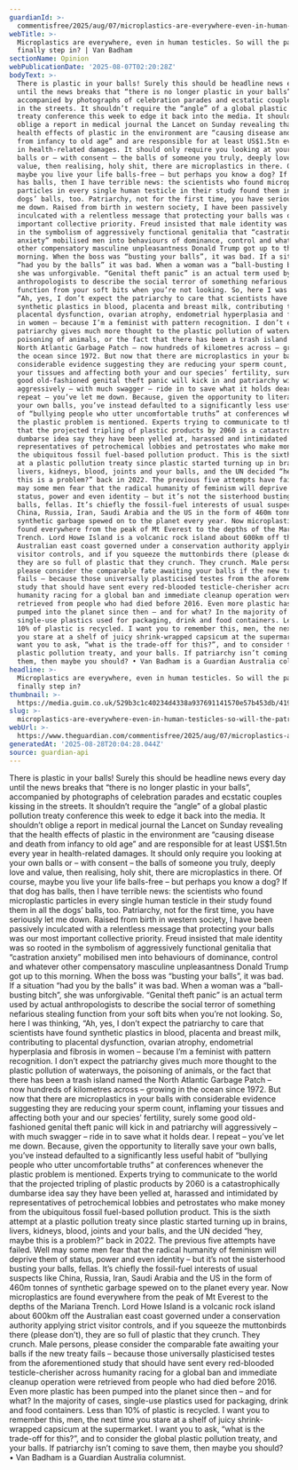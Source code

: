 ```yaml
---
guardianId: >-
  commentisfree/2025/aug/07/microplastics-are-everywhere-even-in-human-testicles-so-will-the-patriarchy-finally-step-in
webTitle: >-
  Microplastics are everywhere, even in human testicles. So will the patriarchy
  finally step in? | Van Badham
sectionName: Opinion
webPublicationDate: '2025-08-07T02:20:28Z'
bodyText: >-
  There is plastic in your balls! Surely this should be headline news every day
  until the news breaks that “there is no longer plastic in your balls”,
  accompanied by photographs of celebration parades and ecstatic couples kissing
  in the streets. It shouldn’t require the “angle” of a global plastic pollution
  treaty conference this week to edge it back into the media. It shouldn’t
  oblige a report in medical journal the Lancet on Sunday revealing that the
  health effects of plastic in the environment are “causing disease and death
  from infancy to old age” and are responsible for at least US$1.5tn every year
  in health-related damages. It should only require you looking at your own
  balls or – with consent – the balls of someone you truly, deeply love and
  value, then realising, holy shit, there are microplastics in there. Of course,
  maybe you live your life balls-free – but perhaps you know a dog? If that dog
  has balls, then I have terrible news: the scientists who found microplastic
  particles in every single human testicle in their study found them in all the
  dogs’ balls, too. Patriarchy, not for the first time, you have seriously let
  me down. Raised from birth in western society, I have been passively
  inculcated with a relentless message that protecting your balls was our most
  important collective priority. Freud insisted that male identity was so rooted
  in the symbolism of aggressively functional genitalia that “castration
  anxiety” mobilised men into behaviours of dominance, control and whatever
  other compensatory masculine unpleasantness Donald Trump got up to this
  morning. When the boss was “busting your balls”, it was bad. If a situation
  “had you by the balls” it was bad. When a woman was a “ball-busting bitch”,
  she was unforgivable. “Genital theft panic” is an actual term used by actual
  anthropologists to describe the social terror of something nefarious stealing
  function from your soft bits when you’re not looking. So, here I was thinking,
  “Ah, yes, I don’t expect the patriarchy to care that scientists have found
  synthetic plastics in blood, placenta and breast milk, contributing to
  placental dysfunction, ovarian atrophy, endometrial hyperplasia and fibrosis
  in women – because I’m a feminist with pattern recognition. I don’t expect the
  patriarchy gives much more thought to the plastic pollution of waterways, the
  poisoning of animals, or the fact that there has been a trash island named the
  North Atlantic Garbage Patch – now hundreds of kilometres across – growing in
  the ocean since 1972. But now that there are microplastics in your balls with
  considerable evidence suggesting they are reducing your sperm count, inflaming
  your tissues and affecting both your and our species’ fertility, surely some
  good old-fashioned genital theft panic will kick in and patriarchy will
  aggressively – with much swagger – ride in to save what it holds dear. I
  repeat – you’ve let me down. Because, given the opportunity to literally save
  your own balls, you’ve instead defaulted to a significantly less useful habit
  of “bullying people who utter uncomfortable truths” at conferences whenever
  the plastic problem is mentioned. Experts trying to communicate to the world
  that the projected tripling of plastic products by 2060 is a catastrophically
  dumbarse idea say they have been yelled at, harassed and intimidated by
  representatives of petrochemical lobbies and petrostates who make money from
  the ubiquitous fossil fuel-based pollution product. This is the sixth attempt
  at a plastic pollution treaty since plastic started turning up in brains,
  livers, kidneys, blood, joints and your balls, and the UN decided “hey, maybe
  this is a problem?” back in 2022. The previous five attempts have failed. Well
  may some men fear that the radical humanity of feminism will deprive them of
  status, power and even identity – but it’s not the sisterhood busting your
  balls, fellas. It’s chiefly the fossil-fuel interests of usual suspects like
  China, Russia, Iran, Saudi Arabia and the US in the form of 460m tonnes of
  synthetic garbage spewed on to the planet every year. Now microplastics are
  found everywhere from the peak of Mt Everest to the depths of the Mariana
  Trench. Lord Howe Island is a volcanic rock island about 600km off the
  Australian east coast governed under a conservation authority applying strict
  visitor controls, and if you squeeze the muttonbirds there (please don’t),
  they are so full of plastic that they crunch. They crunch. Male persons,
  please consider the comparable fate awaiting your balls if the new treaty
  fails – because those universally plasticised testes from the aforementioned
  study that should have sent every red-blooded testicle-cherisher across
  humanity racing for a global ban and immediate cleanup operation were
  retrieved from people who had died before 2016. Even more plastic has been
  pumped into the planet since then – and for what? In the majority of cases,
  single-use plastics used for packaging, drink and food containers. Less than
  10% of plastic is recycled. I want you to remember this, men, the next time
  you stare at a shelf of juicy shrink-wrapped capsicum at the supermarket. I
  want you to ask, “what is the trade-off for this?”, and to consider the global
  plastic pollution treaty, and your balls. If patriarchy isn’t coming to save
  them, then maybe you should? • Van Badham is a Guardian Australia columnist.
headline: >-
  Microplastics are everywhere, even in human testicles. So will the patriarchy
  finally step in?
thumbnail: >-
  https://media.guim.co.uk/529b3c1c40234d4338a937691141570e57b453db/419_0_4179_3345/500.jpg
slug: >-
  microplastics-are-everywhere-even-in-human-testicles-so-will-the-patriarchy-finally-step-in-or-van-badham
webUrl: >-
  https://www.theguardian.com/commentisfree/2025/aug/07/microplastics-are-everywhere-even-in-human-testicles-so-will-the-patriarchy-finally-step-in
generatedAt: '2025-08-28T20:04:28.044Z'
source: guardian-api
---
```

There is plastic in your balls! Surely this should be headline news every day until the news breaks that “there is no longer plastic in your balls”, accompanied by photographs of celebration parades and ecstatic couples kissing in the streets. It shouldn’t require the “angle” of a global plastic pollution treaty conference this week to edge it back into the media. It shouldn’t oblige a report in medical journal the Lancet on Sunday revealing that the health effects of plastic in the environment are “causing disease and death from infancy to old age” and are responsible for at least US$1.5tn every year in health-related damages. It should only require you looking at your own balls or – with consent – the balls of someone you truly, deeply love and value, then realising, holy shit, there are microplastics in there. Of course, maybe you live your life balls-free – but perhaps you know a dog? If that dog has balls, then I have terrible news: the scientists who found microplastic particles in every single human testicle in their study found them in all the dogs’ balls, too. Patriarchy, not for the first time, you have seriously let me down. Raised from birth in western society, I have been passively inculcated with a relentless message that protecting your balls was our most important collective priority. Freud insisted that male identity was so rooted in the symbolism of aggressively functional genitalia that “castration anxiety” mobilised men into behaviours of dominance, control and whatever other compensatory masculine unpleasantness Donald Trump got up to this morning. When the boss was “busting your balls”, it was bad. If a situation “had you by the balls” it was bad. When a woman was a “ball-busting bitch”, she was unforgivable. “Genital theft panic” is an actual term used by actual anthropologists to describe the social terror of something nefarious stealing function from your soft bits when you’re not looking. So, here I was thinking, “Ah, yes, I don’t expect the patriarchy to care that scientists have found synthetic plastics in blood, placenta and breast milk, contributing to placental dysfunction, ovarian atrophy, endometrial hyperplasia and fibrosis in women – because I’m a feminist with pattern recognition. I don’t expect the patriarchy gives much more thought to the plastic pollution of waterways, the poisoning of animals, or the fact that there has been a trash island named the North Atlantic Garbage Patch – now hundreds of kilometres across – growing in the ocean since 1972. But now that there are microplastics in your balls with considerable evidence suggesting they are reducing your sperm count, inflaming your tissues and affecting both your and our species’ fertility, surely some good old-fashioned genital theft panic will kick in and patriarchy will aggressively – with much swagger – ride in to save what it holds dear. I repeat – you’ve let me down. Because, given the opportunity to literally save your own balls, you’ve instead defaulted to a significantly less useful habit of “bullying people who utter uncomfortable truths” at conferences whenever the plastic problem is mentioned. Experts trying to communicate to the world that the projected tripling of plastic products by 2060 is a catastrophically dumbarse idea say they have been yelled at, harassed and intimidated by representatives of petrochemical lobbies and petrostates who make money from the ubiquitous fossil fuel-based pollution product. This is the sixth attempt at a plastic pollution treaty since plastic started turning up in brains, livers, kidneys, blood, joints and your balls, and the UN decided “hey, maybe this is a problem?” back in 2022. The previous five attempts have failed. Well may some men fear that the radical humanity of feminism will deprive them of status, power and even identity – but it’s not the sisterhood busting your balls, fellas. It’s chiefly the fossil-fuel interests of usual suspects like China, Russia, Iran, Saudi Arabia and the US in the form of 460m tonnes of synthetic garbage spewed on to the planet every year. Now microplastics are found everywhere from the peak of Mt Everest to the depths of the Mariana Trench. Lord Howe Island is a volcanic rock island about 600km off the Australian east coast governed under a conservation authority applying strict visitor controls, and if you squeeze the muttonbirds there (please don’t), they are so full of plastic that they crunch. They crunch. Male persons, please consider the comparable fate awaiting your balls if the new treaty fails – because those universally plasticised testes from the aforementioned study that should have sent every red-blooded testicle-cherisher across humanity racing for a global ban and immediate cleanup operation were retrieved from people who had died before 2016. Even more plastic has been pumped into the planet since then – and for what? In the majority of cases, single-use plastics used for packaging, drink and food containers. Less than 10% of plastic is recycled. I want you to remember this, men, the next time you stare at a shelf of juicy shrink-wrapped capsicum at the supermarket. I want you to ask, “what is the trade-off for this?”, and to consider the global plastic pollution treaty, and your balls. If patriarchy isn’t coming to save them, then maybe you should? • Van Badham is a Guardian Australia columnist.
